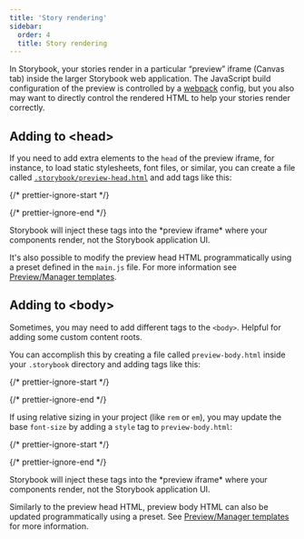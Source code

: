 ```yaml
---
title: 'Story rendering'
sidebar:
  order: 4
  title: Story rendering
---
```


In Storybook, your stories render in a particular “preview” iframe (Canvas tab) inside the larger Storybook web application. The JavaScript build configuration of the preview is controlled by a [webpack](../builders/webpack.mdx) config, but you also may want to directly control the rendered HTML to help your stories render correctly.

## Adding to \<head>

If you need to add extra elements to the `head` of the preview iframe, for instance, to load static stylesheets, font files, or similar, you can create a file called [`.storybook/preview-head.html`](./index.mdx#configure-story-rendering) and add tags like this:

{/* prettier-ignore-start */}

<CodeSnippets path="storybook-preview-head-example.md" />

{/* prettier-ignore-end */}

<div class="aside">
  Storybook will inject these tags into the *preview iframe* where your components render, not the Storybook application UI.
</div>

It's also possible to modify the preview head HTML programmatically using a preset defined in the `main.js` file. For more information see [Preview/Manager templates](../addons/writing-presets.mdx#previewmanager-templates).

## Adding to \<body>

Sometimes, you may need to add different tags to the `<body>`. Helpful for adding some custom content roots.

You can accomplish this by creating a file called `preview-body.html` inside your `.storybook` directory and adding tags like this:

{/* prettier-ignore-start */}

<CodeSnippets path="storybook-preview-body-example.md" />

{/* prettier-ignore-end */}

If using relative sizing in your project (like `rem` or `em`), you may update the base `font-size` by adding a `style` tag to `preview-body.html`:

{/* prettier-ignore-start */}

<CodeSnippets path="storybook-preview-body-font-size.md" />

{/* prettier-ignore-end */}

<div class="aside">
  Storybook will inject these tags into the *preview iframe* where your components render, not the Storybook application UI.
</div>

Similarly to the preview head HTML, preview body HTML can also be updated programmatically using a preset. See [Preview/Manager templates](../addons/writing-presets.mdx#previewmanager-templates) for more information.
